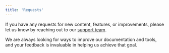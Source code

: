 ```yaml
---
title: 'Requests'
---
```


If you have any requests for new content, features, or improvements, please let us know by reaching out to our [support team]("mailto:astrape@vorticity.xyz"). 

We are always looking for ways to improve our documentation and tools, and your feedback is invaluable in helping us achieve that goal.